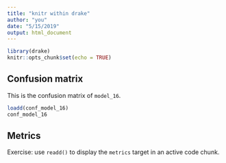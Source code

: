 ```yaml
---
title: "knitr within drake"
author: "you"
date: "5/15/2019"
output: html_document
---
```


```r
library(drake)
knitr::opts_chunk$set(echo = TRUE)
```

## Confusion matrix

This is the confusion matrix of `model_16`.

```r
loadd(conf_model_16)
conf_model_16
```

## Metrics

Exercise: use `readd()` to display the `metrics` target in an active code chunk.
